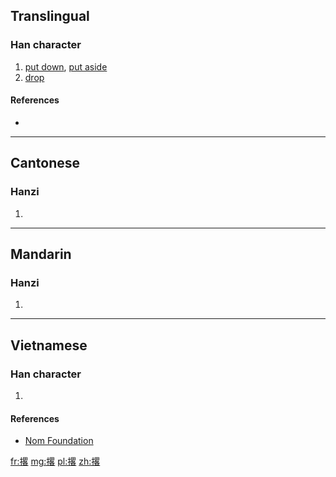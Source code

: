 ==Translingual==

===Han character===
{{Han char|rn=64|rad=手|as=11|sn=14|four=5606<sub>4</sub>|canj=手田竹口 (QWHR)|ids=⿰[[扌]][[畧]]}}

# [[put down]], [[put aside]]
# [[drop]]

====References====
* {{Han ref|kx=0453.191|dkj=12673|hdz=31946.050|uh=6482|ud=25730|bh=E1E6|bd=57830}}

----

==Cantonese==

===Hanzi===
{{yue-hanzi|jyut=[[liu1]]|y=liu1}}

# {{defn|lang=yue|sort=手11}}

----

==Mandarin==

===Hanzi===
{{cmn-hanzi|pin=[[liào]] ([[liao4]])|wg=liao<sup>4</sup>}}

# {{defn|lang=cmn|sort=手11}}

----

==Vietnamese==

===Han character===
{{vi-hantu|rs=手11|lược}}

# {{defn|lang=vi|sort=手11}}

====References====
*[http://nomfoundation.org/common/nom_details.php?codepoint=6482 Nom Foundation]

[[fr:撂]]
[[mg:撂]]
[[pl:撂]]
[[zh:撂]]